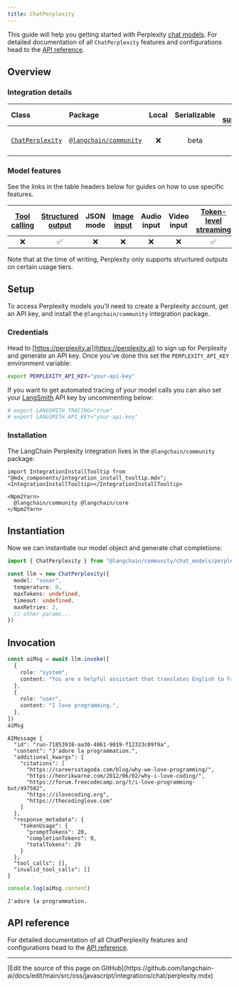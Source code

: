 ```yaml
---
title: ChatPerplexity
---
```


This guide will help you getting started with Perplexity [chat models](/oss/javascript/langchain/models). For detailed documentation of all `ChatPerplexity` features and configurations head to the [API reference](https://api.js.langchain.com/classes/_langchain_community.chat_models_perplexity.ChatPerplexity.html).

## Overview

### Integration details

| Class | Package | Local | Serializable | [PY support](https://python.langchain.com/docs/integrations/chat/perplexity/) | Downloads | Version |
| :--- | :--- | :---: | :---: |  :---: | :---: | :---: |
| [`ChatPerplexity`](https://api.js.langchain.com/classes/_langchain_community.chat_models_perplexity.ChatPerplexity.html) | [`@langchain/community`](https://npmjs.com/@langchain/community) | ❌ | beta | ✅ | ![NPM - Downloads](https://img.shields.io/npm/dm/@langchain/community?style=flat-square&label=%20&) | ![NPM - Version](https://img.shields.io/npm/v/@langchain/community?style=flat-square&label=%20&) |

### Model features

See the links in the table headers below for guides on how to use specific features.

| [Tool calling](/oss/javascript/langchain/tools) | [Structured output](/oss/javascript/langchain/structured-output) | JSON mode | [Image input](/oss/javascript/langchain/messages#multimodal) | Audio input | Video input | [Token-level streaming](/oss/javascript/langchain/streaming/) | [Token usage](/oss/javascript/langchain/models#token-usage) | [Logprobs](/oss/javascript/langchain/models#log-probabilities) |
| :---: | :---: | :---: | :---: |  :---: | :---: | :---: | :---: | :---: |
| ❌ | ✅ | ❌ | ❌ | ❌ | ❌ | ✅ | ✅ | ❌ |

Note that at the time of writing, Perplexity only supports structured outputs on certain usage tiers.

## Setup

To access Perplexity models you'll need to create a Perplexity account, get an API key, and install the `@langchain/community` integration package.

### Credentials

Head to [https://perplexity.ai](https://perplexity.ai) to sign up for Perplexity and generate an API key. Once you've done this set the `PERPLEXITY_API_KEY` environment variable:

```bash
export PERPLEXITY_API_KEY="your-api-key"
```

If you want to get automated tracing of your model calls you can also set your [LangSmith](https://docs.smith.langchain.com/) API key by uncommenting below:

```bash
# export LANGSMITH_TRACING="true"
# export LANGSMITH_API_KEY="your-api-key"
```

### Installation

The LangChain Perplexity integration lives in the `@langchain/community` package:

```{=mdx}
import IntegrationInstallTooltip from "@mdx_components/integration_install_tooltip.mdx";
<IntegrationInstallTooltip></IntegrationInstallTooltip>

<Npm2Yarn>
  @langchain/community @langchain/core
</Npm2Yarn>

```

## Instantiation

Now we can instantiate our model object and generate chat completions:

```typescript
import { ChatPerplexity } from "@langchain/community/chat_models/perplexity"

const llm = new ChatPerplexity({
  model: "sonar",
  temperature: 0,
  maxTokens: undefined,
  timeout: undefined,
  maxRetries: 2,
  // other params...
})
```

## Invocation

```typescript
const aiMsg = await llm.invoke([
  {
    role: "system",
    content: "You are a helpful assistant that translates English to French. Translate the user sentence.",
  },
  {
    role: "user",
    content: "I love programming.",
  },
])
aiMsg
```

```output
AIMessage {
  "id": "run-71853938-aa30-4861-9019-f12323c09f9a",
  "content": "J'adore la programmation.",
  "additional_kwargs": {
    "citations": [
      "https://careersatagoda.com/blog/why-we-love-programming/",
      "https://henrikwarne.com/2012/06/02/why-i-love-coding/",
      "https://forum.freecodecamp.org/t/i-love-programming-but/497502",
      "https://ilovecoding.org",
      "https://thecodinglove.com"
    ]
  },
  "response_metadata": {
    "tokenUsage": {
      "promptTokens": 20,
      "completionTokens": 9,
      "totalTokens": 29
    }
  },
  "tool_calls": [],
  "invalid_tool_calls": []
}
```

```typescript
console.log(aiMsg.content)
```

```output
J'adore la programmation.
```

## API reference

For detailed documentation of all ChatPerplexity features and configurations head to the [API reference](https://api.js.langchain.com/classes/_langchain_community.chat_models_perplexity.ChatPerplexity.html).

---

<Callout icon="pen-to-square" iconType="regular">
  [Edit the source of this page on GitHub](https://github.com/langchain-ai/docs/edit/main/src/oss/javascript/integrations/chat/perplexity.mdx)
</Callout>

